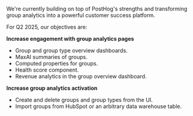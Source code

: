 We're currently building on top of PostHog's strengths and transforming group analytics into a powerful customer success platform.

For Q2 2025, our objectives are:

**Increase engagement with group analytics pages**
* Group and group type overview dashboards.
* MaxAI summaries of groups.
* Computed properties for groups.
* Health score component.
* Revenue analytics in the group overview dashboard.

**Increase group analytics activation**
* Create and delete groups and group types from the UI.
* Import groups from HubSpot or an arbitrary data warehouse table.